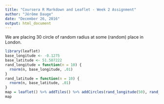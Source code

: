 ```yaml
---
title: "Coursera R Markdown and Leaflet - Week 2 Assignment"
author: "Jérôme Dauge"
date: "December 26, 2016"
output: html_document
---
```


We are placing 30 circle of random radius at some (random) place in London.

```r
library(leaflet)
base_longitude <- -0.1275
base_latitude <- 51.507222
rand_longitude = function(n = 10) {
  rnorm(n, base_longitude, .01)
}
rand_latitude = function(n = 10) {
  rnorm(n, base_latitude, .01)
}
map = leaflet() %>% addTiles() %>% addCircles(rand_longitude(50), rand_latitude(50), radius = runif(30, 10, 200))
map
```